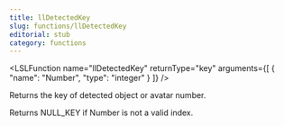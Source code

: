 ```yaml
---
title: llDetectedKey
slug: functions/llDetectedKey
editorial: stub
category: functions
---
```


<LSLFunction
	name="llDetectedKey"
	returnType="key"
	arguments={[
	{
		"name": "Number",
		"type": "integer"
	}
]}
/>

Returns the key of detected object or avatar number.

Returns NULL_KEY if Number is not a valid index.
